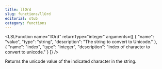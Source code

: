 ```yaml
---
title: llOrd
slug: functions/llOrd
editorial: stub
category: functions
---
```


<LSLFunction
	name="llOrd"
	returnType="integer"
	arguments={[
	{
		"name": "value",
		"type": "string",
		"description": "The string to convert to Unicode."
	},
	{
		"name": "index",
		"type": "integer",
		"description": "Index of character to convert to unicode."
	}
]}
/>

Returns the unicode value of the indicated character in the string.
